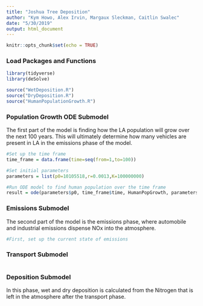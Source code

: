 ```yaml
---
title: "Joshua Tree Deposition"
author: "Kym Howo, Alex Irvin, Margaux Sleckman, Caitlin Swalec"
date: "5/30/2019"
output: html_document
---
```


```r
knitr::opts_chunk$set(echo = TRUE)
```

### Load Packages and Functions

```r
library(tidyverse)
library(deSolve)
```

```r
source("WetDeposition.R")
source("DryDeposition.R")
source("HumanPopulationGrowth.R")
```

### Population Growth ODE Submodel

The first part of the model is finding how the LA population will grow over the next 100 years. This will ultimately determine how many vehicles are present in LA in the emissions phase of the model. 

```r

#Set up the time frame
time_frame = data.frame(time=seq(from=1,to=100))

#Set initial parameters
parameters = list(p0=10105518,r=0.0013,K=100000000)

#Run ODE model to find human population over the time frame
result = ode(parameters$p0, time_frame$time, HumanPopGrowth, parameters)

```


### Emissions Submodel

The second part of the model is the emissions phase, where automobile and industrial emissions dispense NOx into the atmosphere. 

```r
#First, set up the current state of emissions

```

### Transport Submodel

```r


```


### Deposition Submodel

In this phase, wet and dry deposition is calculated from the Nitrogen that is left in the atmosphere after the transport phase.

```r


```

